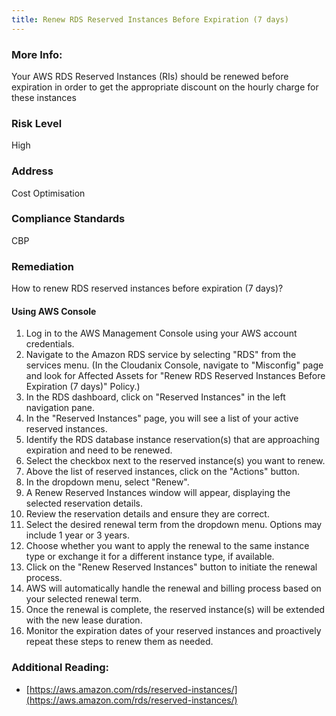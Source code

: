 ```yaml
---
title: Renew RDS Reserved Instances Before Expiration (7 days)
---
```


### More Info:

Your AWS RDS Reserved Instances (RIs) should be renewed before expiration in order to get the appropriate discount on the hourly charge for these instances

### Risk Level

High

### Address

Cost Optimisation

### Compliance Standards

CBP

### Remediation

How to renew RDS reserved instances before expiration (7 days)?

#### Using AWS Console

1. Log in to the AWS Management Console using your AWS account credentials.
2. Navigate to the Amazon RDS service by selecting "RDS" from the services menu.
    (In the Cloudanix Console, navigate to "Misconfig" page and look for Affected Assets for "Renew RDS Reserved Instances Before Expiration (7 days)" Policy.)
3. In the RDS dashboard, click on "Reserved Instances" in the left navigation pane.
4. In the "Reserved Instances" page, you will see a list of your active reserved instances.
5. Identify the RDS database instance reservation(s) that are approaching expiration and need to be renewed.
6. Select the checkbox next to the reserved instance(s) you want to renew.
7. Above the list of reserved instances, click on the "Actions" button.
8. In the dropdown menu, select "Renew".
9. A Renew Reserved Instances window will appear, displaying the selected reservation details.
10. Review the reservation details and ensure they are correct.
11. Select the desired renewal term from the dropdown menu. Options may include 1 year or 3 years.
12. Choose whether you want to apply the renewal to the same instance type or exchange it for a different instance type, if available.
13. Click on the "Renew Reserved Instances" button to initiate the renewal process.
14. AWS will automatically handle the renewal and billing process based on your selected renewal term.
15. Once the renewal is complete, the reserved instance(s) will be extended with the new lease duration.
16. Monitor the expiration dates of your reserved instances and proactively repeat these steps to renew them as needed.

### Additional Reading:

- [https://aws.amazon.com/rds/reserved-instances/](https://aws.amazon.com/rds/reserved-instances/)
